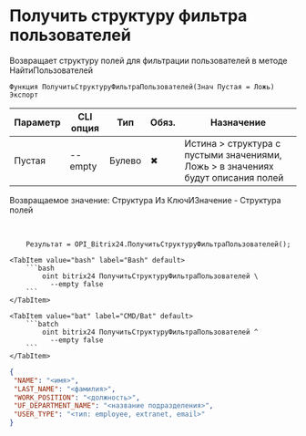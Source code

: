 ﻿---
sidebar_position: 8
description: Получить структуру фильтра пользователей и другие функции для работы с Bitrix24 в Открытом пакете интеграций - бесплатной open-source библиотеке интеграций для 1С:Предприятие 8, OneScript и CLI
keywords: [1C, 1С, 1С:Предприятие, 1С:Предприятие 8.3, API, Интеграция, Сервисы, Обмен, OneScript, CLI, Bitrix24]
---


# Получить структуру фильтра пользователей
 Возвращает структуру полей для фильтрации пользователей в методе НайтиПользователей



`Функция ПолучитьСтруктуруФильтраПользователей(Знач Пустая = Ложь) Экспорт`

  | Параметр | CLI опция | Тип | Обяз. | Назначение |
  |-|-|-|-|-|
  | Пустая | --empty | Булево | &#x2716; | Истина > структура с пустыми значениями, Ложь > в значениях будут описания полей |

  
  Возвращаемое значение:   Структура Из КлючИЗначение - Структура полей

<br/>




```bsl title="Пример использования для 1С:Предприятие/OneScript"
    Результат = OPI_Bitrix24.ПолучитьСтруктуруФильтраПользователей();
```
    

 <Tabs>
  
    <TabItem value="bash" label="Bash" default>
        ```bash
            oint bitrix24 ПолучитьСтруктуруФильтраПользователей \
              --empty false
        ```
    </TabItem>
  
    <TabItem value="bat" label="CMD/Bat" default>
        ```batch
            oint bitrix24 ПолучитьСтруктуруФильтраПользователей ^
              --empty false
        ```
    </TabItem>
</Tabs>


```json title="Результат"
{
 "NAME": "<имя>",
 "LAST_NAME": "<фамилия>",
 "WORK_POSITION": "<должность>",
 "UF_DEPARTMENT_NAME": "<название подразделения>",
 "USER_TYPE": "<тип: employee, extranet, email>"
}
```
